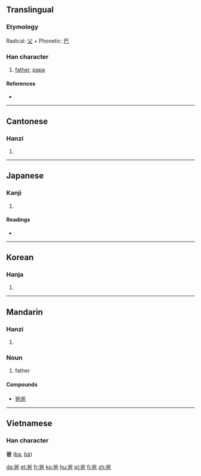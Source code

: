==Translingual==

===Etymology===
Radical: [[父]] + Phonetic: [[巴]]

===Han character===
{{Han char|rn=88|rad=父|as=04|sn=8|four=8071<sub>7</sub>|canj=金大日山 (CKAU)}}

# [[father]], [[papa]]

====References====
* {{Han ref|kx=0690.030|dkj=19723|dj=1103.020|hdz=32039.050|uh=7238|ud=29240|bh=AAA8|bd=43688}}

----

==Cantonese==

===Hanzi===
{{yue-hanzi|jyut=|y=ba1}}

# {{defn|Cantonese|sort=父04}}

----

==Japanese==

===Kanji===
{{ja-kanji|grade=|rs=父04}}

# {{defn|Japanese|sort=父04}}

====Readings====
* {{ja-readings|on=[[は]] (ha), [[ば]] (ba)|kun=}}

----

==Korean==

===Hanja===
{{ko-hanja|hangeul=파|eumhun=|rv=pa|mr=p'a|y=pha}}

# {{defn|Korean|sort=父04}}

----

==Mandarin==

===Hanzi===
{{cmn-hanzi|pin=[[bà]] ([[ba4]])|wg=pa<sup>4</sup>}}

# {{defn|Mandarin|sort=父04}}

===Noun===
{{infl|cmn|noun|sc=Hani}}{{zh-attention|needs inflection template}}

# {{colloquial|lang=cmn}} father

====Compounds====
* [[爸爸]]

----

==Vietnamese==
===Han character===
'''爸''' ([[ba]], [[bả]])

[[da:爸]]
[[et:爸]]
[[fr:爸]]
[[ko:爸]]
[[hu:爸]]
[[pl:爸]]
[[fi:爸]]
[[zh:爸]]